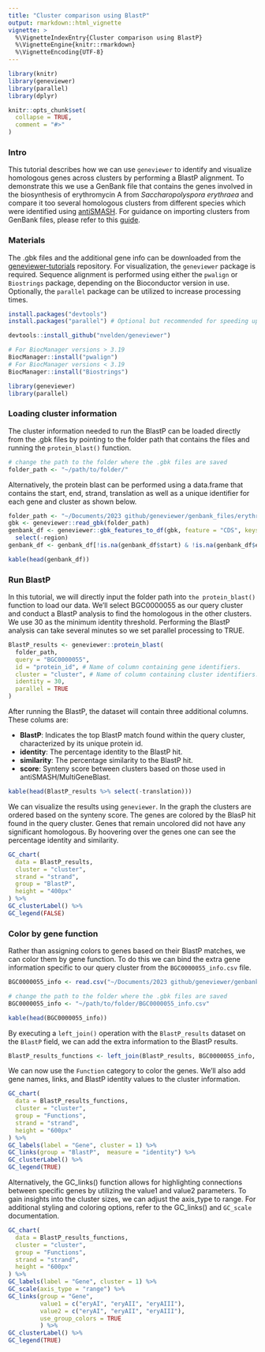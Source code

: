 ```yaml
---
title: "Cluster comparison using BlastP"
output: rmarkdown::html_vignette
vignette: >
  %\VignetteIndexEntry{Cluster comparison using BlastP}
  %\VignetteEngine{knitr::rmarkdown}
  %\VignetteEncoding{UTF-8}
---
```


```r
library(knitr)
library(geneviewer)
library(parallel)
library(dplyr)

knitr::opts_chunk$set(
  collapse = TRUE,
  comment = "#>"
)
```

### Intro

This tutorial describes how we can use `geneviewer` to identify and visualize homologous genes across clusters by performing a BlastP alignment. To demonstrate this we use a GenBank file that contains the genes involved in the biosynthesis of erythromycin A from *Saccharopolyspora erythraea* and compare it too several homologous clusters from different species which were identified using [antiSMASH](https://antismash.secondarymetabolites.org/#!/start). For guidance on importing clusters from GenBank files, please refer to this [guide](https://nvelden.github.io/geneviewer/articles/LoadGenBankFiles.html).

### Materials

The .gbk files and the additional gene info can be downloaded from the [geneviewer-tutorials](https://github.com/nvelden/geneviewer-tutorials/tree/main/Cluster%20comparison%20using%20BlastP) repository. For visualization, the `geneviewer` package is required. Sequence alignment is performed using either the `pwalign` or `Biostrings` package, depending on the Bioconductor version in use. Optionally, the `parallel` package can be utilized to increase processing times.

```r
install.packages("devtools")
install.packages("parallel") # Optional but recommended for speeding up processing

devtools::install_github("nvelden/geneviewer")

# For BiocManager versions > 3.19 
BiocManager::install("pwalign")
# For BiocManager versions < 3.19 
BiocManager::install("Biostrings") 

library(geneviewer)
library(parallel) 
```

### Loading cluster information

The cluster information needed to run the BlastP can be loaded directly from the .gbk files by pointing to the folder path that contains the files and running the `protein_blast()` function.

```r
# change the path to the folder where the .gbk files are saved
folder_path <- "~/path/to/folder/"
```

Alternatively, the protein blast can be performed using a data.frame that contains the start, end, strand, translation as well as a unique identifier for each gene and cluster as shown below.

```r
folder_path <- "~/Documents/2023 github/geneviewer/genbank_files/erythromycin"
gbk <- geneviewer::read_gbk(folder_path)
genbank_df <- geneviewer::gbk_features_to_df(gbk, feature = "CDS", keys = c("protein_id", "region", "translation")) %>% 
  select(-region)
genbank_df <- genbank_df[!is.na(genbank_df$start) & !is.na(genbank_df$end), ]
```

```r
kable(head(genbank_df))
```

### Run BlastP

In this tutorial, we will directly input the folder path into `the protein_blast()` function to load our data. We'll select BGC0000055 as our query cluster and conduct a BlastP analysis to find the homologous in the other clusters. We use 30 as the minimum identity threshold. Performing the BlastP analysis can take several minutes so we set parallel processing to TRUE.

```r
BlastP_results <- geneviewer::protein_blast(
  folder_path,
  query = "BGC0000055",
  id = "protein_id", # Name of column containing gene identifiers. 
  cluster = "cluster", # Name of column containing cluster identifiers. 
  identity = 30,
  parallel = TRUE
)
```

After running the BlastP, the dataset will contain three additional columns. These colums are:

-   **BlastP**: Indicates the top BlastP match found within the query cluster, characterized by its unique protein id.
-   **identity**: The percentage identity to the BlastP hit.
-   **similarity**: The percentage similarity to the BlastP hit.
-   **score**: Synteny score between clusters based on those used in antiSMASH/MultiGeneBlast. 

```r
kable(head(BlastP_results %>% select(-translation)))
```

We can visualize the results using `geneviewer`. In the graph the clusters are ordered based on the synteny score. The genes are colored by the BlasP hit found in the query cluster. Genes that remain uncolored did not have any significant homologous. By hoovering over the genes one can see the percentage identity and similarity.

```r
GC_chart(
  data = BlastP_results,
  cluster = "cluster",
  strand = "strand",
  group = "BlastP",
  height = "400px"
) %>%
GC_clusterLabel() %>%
GC_legend(FALSE)
```

### Color by gene function

Rather than assigning colors to genes based on their BlastP matches, we can color them by gene function. To do this we can bind the extra gene information specific to our query cluster from the `BGC0000055_info.csv` file. 

```r
BGC0000055_info <- read.csv("~/Documents/2023 github/geneviewer/genbank_files/erythromycin/BGC0000055_info.csv")
```

```r
# change the path to the folder where the .gbk files are saved
BGC0000055_info <- "~/path/to/folder/BGC0000055_info.csv"
```

```r
kable(head(BGC0000055_info))
```

By executing a `left_join()` operation with the `BlastP_results` dataset on the `BlastP` field, we can add the extra information to the BlastP results. 

```r
BlastP_results_functions <- left_join(BlastP_results, BGC0000055_info, by = dplyr::join_by(BlastP == protein_id ) )
```

We can now use the `Function` category to color the genes. We'll also add gene names, links, and BlastP identity values to the cluster information.

```r
GC_chart(
  data = BlastP_results_functions,
  cluster = "cluster",
  group = "Functions",
  strand = "strand",
  height = "600px"
) %>%
GC_labels(label = "Gene", cluster = 1) %>% 
GC_links(group = "BlastP",  measure = "identity") %>%  
GC_clusterLabel() %>%
GC_legend(TRUE)
```

Alternatively, the GC_links() function allows for highlighting connections between specific genes by utilizing the value1 and value2 parameters. To gain insights into the cluster sizes, we can adjust the axis_type to range. For additional styling and coloring options, refer to the GC_links() and `GC_scale` documentation.

```r
GC_chart(
  data = BlastP_results_functions,
  cluster = "cluster",
  group = "Functions",
  strand = "strand",
  height = "600px"
) %>%
GC_labels(label = "Gene", cluster = 1) %>% 
GC_scale(axis_type = "range") %>%
GC_links(group = "Gene",  
         value1 = c("eryAI", "eryAII", "eryAIII"), 
         value2 = c("eryAI", "eryAII", "eryAIII"), 
         use_group_colors = TRUE
         ) %>%  
GC_clusterLabel() %>%
GC_legend(TRUE)
```



